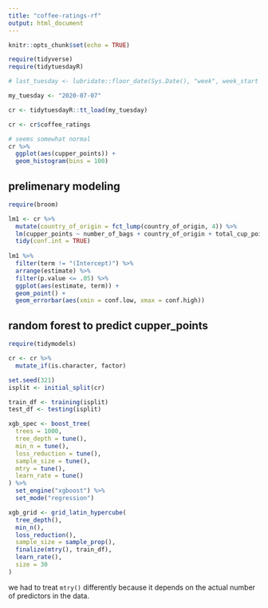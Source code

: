 ```yaml
---
title: "coffee-ratings-rf"
output: html_document
---
```


```r
knitr::opts_chunk$set(echo = TRUE)
```

```r
require(tidyverse)
require(tidytuesdayR)

# last_tuesday <- lubridate::floor_date(Sys.Date(), "week", week_start = 2)

my_tuesday <- "2020-07-07"

cr <- tidytuesdayR::tt_load(my_tuesday)

cr <- cr$coffee_ratings
```

```r

# seems somewhat normal
cr %>% 
  ggplot(aes(cupper_points)) +
  geom_histogram(bins = 100)
```

## prelimenary modeling

```r
require(broom)

lm1 <- cr %>%
  mutate(country_of_origin = fct_lump(country_of_origin, 4)) %>% 
  lm(cupper_points ~ number_of_bags + country_of_origin + total_cup_points + altitude_mean_meters, data = .) %>% 
  tidy(conf.int = TRUE)
  
lm1 %>% 
  filter(term != "(Intercept)") %>% 
  arrange(estimate) %>% 
  filter(p.value <= .05) %>% 
  ggplot(aes(estimate, term)) +
  geom_point() +
  geom_errorbar(aes(xmin = conf.low, xmax = conf.high))
```

## random forest to predict cupper_points

```r
require(tidymodels)

cr <- cr %>% 
  mutate_if(is.character, factor)

set.seed(321)
isplit <- initial_split(cr)

train_df <- training(isplit)
test_df <- testing(isplit)

xgb_spec <- boost_tree(
  trees = 1000,
  tree_depth = tune(),
  min_n = tune(),
  loss_reduction = tune(),
  sample_size = tune(),
  mtry = tune(),
  learn_rate = tune()
) %>% 
  set_engine("xgboost") %>% 
  set_mode("regression")

xgb_grid <- grid_latin_hypercube(
  tree_depth(),
  min_n(),
  loss_reduction(),
  sample_size = sample_prop(),
  finalize(mtry(), train_df),
  learn_rate(),
  size = 30
)
```

we had to treat `mtry()` differently because it depends on the actual number of predictors in the data.

```r

```













